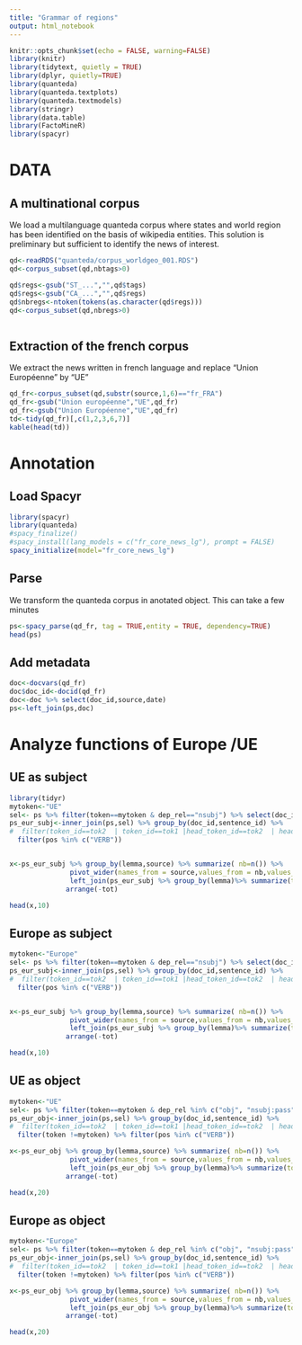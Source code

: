 ---
title: "Grammar of regions"
output: html_notebook
---

```{r setup, include=FALSE}
knitr::opts_chunk$set(echo = FALSE, warning=FALSE)
library(knitr)
library(tidytext, quietly = TRUE)
library(dplyr, quietly=TRUE)
library(quanteda)
library(quanteda.textplots)
library(quanteda.textmodels)
library(stringr)
library(data.table)
library(FactoMineR)
library(spacyr)
```


# DATA

## A multinational corpus
We load a multilanguage quanteda corpus where states and world region has been identified on the basis of wikipedia entities. This solution is preliminary but sufficient to identify the news of interest.

```{r, warning=F}

qd<-readRDS("quanteda/corpus_worldgeo_001.RDS")
qd<-corpus_subset(qd,nbtags>0)

qd$regs<-gsub("ST_...","",qd$tags)
qd$regs<-gsub("CA_...","",qd$regs)
qd$nbregs<-ntoken(tokens(as.character(qd$regs)))
qd<-corpus_subset(qd,nbregs>0)



```


## Extraction of the french corpus

We extract the news written in french language and replace "Union Européenne" by "UE"

```{r}
qd_fr<-corpus_subset(qd,substr(source,1,6)=="fr_FRA")
qd_fr<-gsub("Union européenne","UE",qd_fr)
qd_fr<-gsub("Union Européenne","UE",qd_fr)
td<-tidy(qd_fr)[,c(1,2,3,6,7)]
kable(head(td))
```



# Annotation


## Load Spacyr

```{r}
library(spacyr)
library(quanteda)
#spacy_finalize()
#spacy_install(lang_models = c("fr_core_news_lg"), prompt = FALSE)
spacy_initialize(model="fr_core_news_lg")

```

## Parse 

We transform the quanteda corpus in anotated object. This can take a few minutes

```{r}
ps<-spacy_parse(qd_fr, tag = TRUE,entity = TRUE, dependency=TRUE)
head(ps)
```
## Add metadata

```{r}
doc<-docvars(qd_fr)
doc$doc_id<-docid(qd_fr) 
doc<-doc %>% select(doc_id,source,date)
ps<-left_join(ps,doc)
```


# Analyze functions of Europe /UE

## UE as subject

```{r}
library(tidyr)
mytoken<-"UE"
sel<- ps %>% filter(token==mytoken & dep_rel=="nsubj") %>% select(doc_id,sentence_id,tok1=token_id,tok2=head_token_id)
ps_eur_subj<-inner_join(ps,sel) %>% group_by(doc_id,sentence_id) %>% 
#  filter(token_id==tok2  | token_id==tok1 |head_token_id==tok2  | head_token_id==tok1) %>% filter(token !=mytoken) %>%
  filter(pos %in% c("VERB"))


x<-ps_eur_subj %>% group_by(lemma,source) %>% summarize( nb=n()) %>% 
               pivot_wider(names_from = source,values_from = nb,values_fill = 0) %>%
               left_join(ps_eur_subj %>% group_by(lemma)%>% summarize(tot=n())) %>%
              arrange(-tot)

head(x,10)
```

## Europe as subject

```{r}
mytoken<-"Europe"
sel<- ps %>% filter(token==mytoken & dep_rel=="nsubj") %>% select(doc_id,sentence_id,tok1=token_id,tok2=head_token_id)
ps_eur_subj<-inner_join(ps,sel) %>% group_by(doc_id,sentence_id) %>% 
#  filter(token_id==tok2  | token_id==tok1 |head_token_id==tok2  | head_token_id==tok1) %>% filter(token !=mytoken) %>%
  filter(pos %in% c("VERB"))


x<-ps_eur_subj %>% group_by(lemma,source) %>% summarize( nb=n()) %>% 
               pivot_wider(names_from = source,values_from = nb,values_fill = 0) %>%
               left_join(ps_eur_subj %>% group_by(lemma)%>% summarize(tot=n())) %>%
              arrange(-tot)

head(x,10)
```
## UE as object

```{r}
mytoken<-"UE"
sel<- ps %>% filter(token==mytoken & dep_rel %in% c("obj", "nsubj:pass")) %>% select(doc_id,sentence_id,tok1=token_id,tok2=head_token_id)
ps_eur_obj<-inner_join(ps,sel) %>% group_by(doc_id,sentence_id) %>% 
#  filter(token_id==tok2  | token_id==tok1 |head_token_id==tok2  | head_token_id==tok1) %>%
  filter(token !=mytoken) %>% filter(pos %in% c("VERB"))

x<-ps_eur_obj %>% group_by(lemma,source) %>% summarize( nb=n()) %>% 
               pivot_wider(names_from = source,values_from = nb,values_fill = 0) %>%
               left_join(ps_eur_obj %>% group_by(lemma)%>% summarize(tot=n())) %>%
              arrange(-tot)

head(x,20)
```

## Europe as object

```{r}
mytoken<-"Europe"
sel<- ps %>% filter(token==mytoken & dep_rel %in% c("obj", "nsubj:pass")) %>% select(doc_id,sentence_id,tok1=token_id,tok2=head_token_id)
ps_eur_obj<-inner_join(ps,sel) %>% group_by(doc_id,sentence_id) %>% 
#  filter(token_id==tok2  | token_id==tok1 |head_token_id==tok2  | head_token_id==tok1) %>%
  filter(token !=mytoken) %>% filter(pos %in% c("VERB"))

x<-ps_eur_obj %>% group_by(lemma,source) %>% summarize( nb=n()) %>% 
               pivot_wider(names_from = source,values_from = nb,values_fill = 0) %>%
               left_join(ps_eur_obj %>% group_by(lemma)%>% summarize(tot=n())) %>%
              arrange(-tot)

head(x,20)
```


